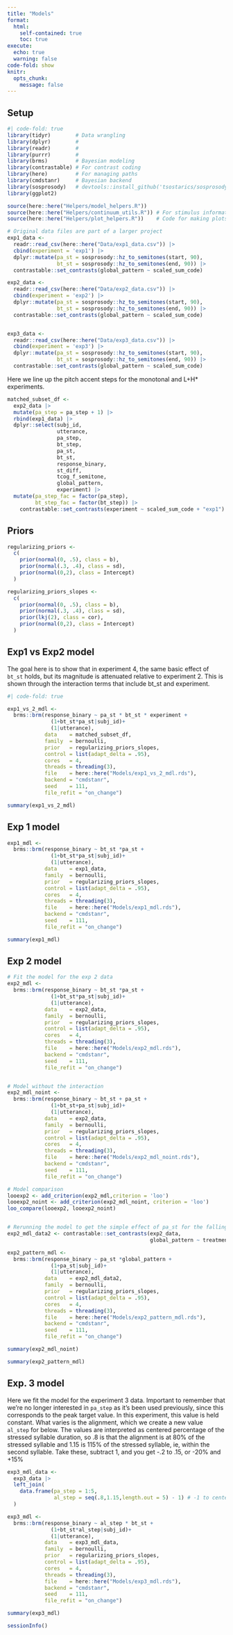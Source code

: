 ```yaml
---
title: "Models"
format: 
  html:
    self-contained: true
    toc: true
execute: 
  echo: true
  warning: false
code-fold: show
knitr: 
  opts_chunk: 
    message: false
---
```

## Setup


```r
#| code-fold: true
library(tidyr)        # Data wrangling
library(dplyr)        # 
library(readr)        # 
library(purrr)        #
library(brms)         # Bayesian modeling
library(contrastable) # For contrast coding
library(here)         # For managing paths
library(cmdstanr)     # Bayesian backend
library(sosprosody)   # devtools::install_github('tsostarics/sosprosody')
library(ggplot2)

source(here::here("Helpers/model_helpers.R"))
source(here::here("Helpers/continuum_utils.R")) # For stimulus information
source(here::here("Helpers/plot_helpers.R"))    # Code for making plots

# Original data files are part of a larger project
exp1_data <- 
  readr::read_csv(here::here("Data/exp1_data.csv")) |> 
  cbind(experiment = 'exp1') |> 
  dplyr::mutate(pa_st = sosprosody::hz_to_semitones(start, 90),
                bt_st = sosprosody::hz_to_semitones(end, 90)) |> 
  contrastable::set_contrasts(global_pattern ~ scaled_sum_code)

exp2_data <- 
  readr::read_csv(here::here("Data/exp2_data.csv")) |> 
  cbind(experiment = 'exp2') |> 
  dplyr::mutate(pa_st = sosprosody::hz_to_semitones(start, 90),
                bt_st = sosprosody::hz_to_semitones(end, 90)) |> 
  contrastable::set_contrasts(global_pattern ~ scaled_sum_code)


exp3_data <- 
  readr::read_csv(here::here("Data/exp3_data.csv")) |> 
  cbind(experiment = 'exp3') |> 
  dplyr::mutate(pa_st = sosprosody::hz_to_semitones(start, 90),
                bt_st = sosprosody::hz_to_semitones(end, 90)) |> 
  contrastable::set_contrasts(global_pattern ~ scaled_sum_code)

```

Here we line up the pitch accent steps for the monotonal and L+H* experiments.
```r
matched_subset_df <- 
  exp2_data |> 
  mutate(pa_step = pa_step + 1) |> 
  rbind(exp1_data) |>
  dplyr::select(subj_id,
                utterance,
                pa_step,
                bt_step,
                pa_st,
                bt_st,
                response_binary,
                st_diff,
                tcog_f_semitone,
                global_pattern,
                experiment) |> 
  mutate(pa_step_fac = factor(pa_step),
         bt_step_fac = factor(bt_step)) |> 
    contrastable::set_contrasts(experiment ~ scaled_sum_code + "exp1")
```


## Priors

```r
regularizing_priors <- 
  c(
    prior(normal(0, .5), class = b),
    prior(normal(.3, .4), class = sd),
    prior(normal(0,2), class = Intercept)
  )

regularizing_priors_slopes <- 
  c(
    prior(normal(0, .5), class = b),
    prior(normal(.3, .4), class = sd), 
    prior(lkj(2), class = cor),
    prior(normal(0,2), class = Intercept)
  )

```

## Exp1 vs Exp2 model

The goal here is to show that in experiment 4, the same basic effect of
`bt_st` holds, but its magnitude is attenuated relative to experiment 2.
This is shown through the interaction terms that include bt_st and experiment.

```r
#| code-fold: true

exp1_vs_2_mdl <- 
  brms::brm(response_binary ~ pa_st * bt_st * experiment + 
              (1+bt_st*pa_st|subj_id)+
              (1|utterance),
            data    = matched_subset_df,
            family  = bernoulli,
            prior   = regularizing_priors_slopes,
            control = list(adapt_delta = .95),
            cores   = 4,
            threads = threading(3),
            file    = here::here("Models/exp1_vs_2_mdl.rds"),
            backend = "cmdstanr",
            seed    = 111,
            file_refit = "on_change")

summary(exp1_vs_2_mdl)
```

## Exp 1 model

```r
exp1_mdl <- 
  brms::brm(response_binary ~ bt_st *pa_st + 
              (1+bt_st*pa_st|subj_id)+
              (1|utterance),
            data    = exp1_data,
            family  = bernoulli,
            prior   = regularizing_priors_slopes,
            control = list(adapt_delta = .95),
            cores   = 4,
            threads = threading(3),
            file    = here::here("Models/exp1_mdl.rds"),
            backend = "cmdstanr",
            seed    = 111,
            file_refit = "on_change")

summary(exp1_mdl)
```


## Exp 2 model

```r

# Fit the model for the exp 2 data
exp2_mdl <- 
  brms::brm(response_binary ~ bt_st *pa_st + 
              (1+bt_st*pa_st|subj_id)+
              (1|utterance),
            data    = exp2_data,
            family  = bernoulli,
            prior   = regularizing_priors_slopes,
            control = list(adapt_delta = .95),
            cores   = 4,
            threads = threading(3),
            file    = here::here("Models/exp2_mdl.rds"),
            backend = "cmdstanr",
            seed    = 111,
            file_refit = "on_change")


# Model without the interaction
exp2_mdl_noint <- 
  brms::brm(response_binary ~ bt_st + pa_st + 
              (1+bt_st+pa_st|subj_id)+
              (1|utterance),
            data    = exp2_data,
            family  = bernoulli,
            prior   = regularizing_priors_slopes,
            control = list(adapt_delta = .95),
            cores   = 4,
            threads = threading(3),
            file    = here::here("Models/exp2_mdl_noint.rds"),
            backend = "cmdstanr",
            seed    = 111,
            file_refit = "on_change")

# Model comparison
looexp2 <- add_criterion(exp2_mdl,criterion = 'loo')
looexp2_noint <- add_criterion(exp2_mdl_noint, criterion = 'loo')
loo_compare(looexp2, looexp2_noint)


# Rerunning the model to get the simple effect of pa_st for the falling group
exp2_mdl_data2 <- contrastable::set_contrasts(exp2_data,
                                              global_pattern ~ treatment_code + "falling")

exp2_pattern_mdl <- 
  brms::brm(response_binary ~ pa_st *global_pattern + 
              (1+pa_st|subj_id)+
              (1|utterance),
            data    = exp2_mdl_data2,
            family  = bernoulli,
            prior   = regularizing_priors_slopes,
            control = list(adapt_delta = .95),
            cores   = 4,
            threads = threading(3),
            file    = here::here("Models/exp2_pattern_mdl.rds"),
            backend = "cmdstanr",
            seed    = 111,
            file_refit = "on_change")
```


```r
summary(exp2_mdl_noint)

summary(exp2_pattern_mdl)
```


## Exp. 3 model

Here we fit the model for the experiment 3 data.
Important to remember that we're no longer interested in `pa_step` as it's
been used previously, since this corresponds to the peak target value.
In this experiment, this value is held constant.
What varies is the alignment, which we create a new value `al_step` for below.
The values are interpreted as centered percentage of the stressed syllable duration,
so .8 is that the alignment is at 80% of the stressed syllable and 1.15 is
115% of the stressed syllable, ie, within the second syllable.
Take these, subtract 1, and you get -.2 to .15, or -20% and +15%

```r
exp3_mdl_data <- 
  exp3_data |> 
  left_join(
    data.frame(pa_step = 1:5,
               al_step = seq(.8,1.15,length.out = 5) - 1) # -1 to center on 1
  )

exp3_mdl <- 
  brms::brm(response_binary ~ al_step * bt_st + 
              (1+bt_st*al_step|subj_id)+
              (1|utterance),
            data    = exp3_mdl_data,
            family  = bernoulli,
            prior   = regularizing_priors_slopes,
            control = list(adapt_delta = .95),
            cores   = 4,
            threads = threading(3),
            file    = here::here("Models/exp3_mdl.rds"),
            backend = "cmdstanr",
            seed    = 111,
            file_refit = "on_change")

summary(exp3_mdl)
```

```r
sessionInfo()
```

